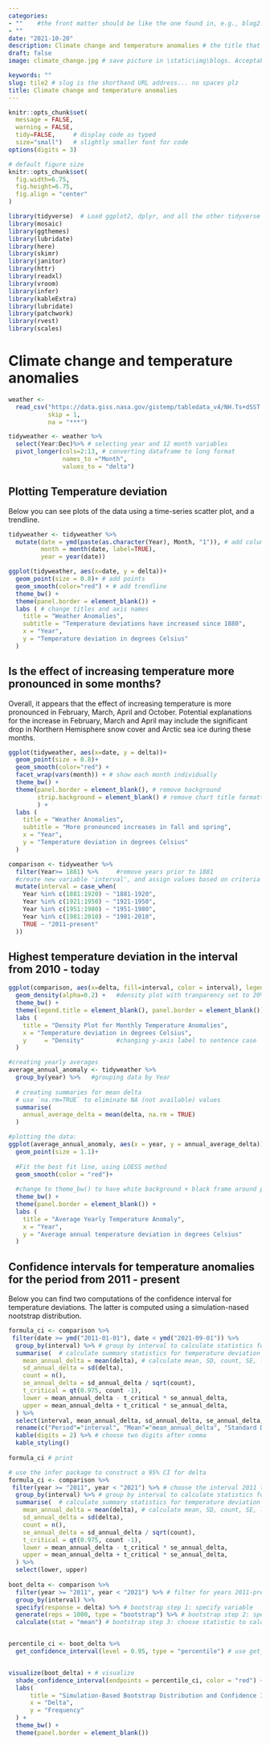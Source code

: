 ```yaml
---
categories:  
- ""    #the front matter should be like the one found in, e.g., blog2.md. It cannot be like the normal Rmd we used
- ""
date: "2021-10-20"
description: Climate change and temperature anomalies # the title that will show up once someone gets to this page
draft: false
image: climate_change.jpg # save picture in \static\img\blogs. Acceptable formats= jpg, jpeg, or png . Your iPhone pics wont work

keywords: ""
slug: tile2 # slug is the shorthand URL address... no spaces plz
title: Climate change and temperature anomalies
---
```

  



```r
knitr::opts_chunk$set(
  message = FALSE, 
  warning = FALSE, 
  tidy=FALSE,     # display code as typed
  size="small")   # slightly smaller font for code
options(digits = 3)

# default figure size
knitr::opts_chunk$set(
  fig.width=6.75, 
  fig.height=6.75,
  fig.align = "center"
)
```


```r
library(tidyverse)  # Load ggplot2, dplyr, and all the other tidyverse packages
library(mosaic)
library(ggthemes)
library(lubridate)
library(here)
library(skimr)
library(janitor)
library(httr)
library(readxl)
library(vroom)
library(infer)
library(kableExtra)
library(lubridate)
library(patchwork)
library(rvest)
library(scales)
```



# Climate change and temperature anomalies 




```r

weather <- 
  read_csv("https://data.giss.nasa.gov/gistemp/tabledata_v4/NH.Ts+dSST.csv", 
           skip = 1, 
           na = "***")

```



```r
tidyweather <- weather %>%
  select(Year:Dec)%>% # selecting year and 12 month variables
  pivot_longer(cols=2:13, # converting dataframe to long format
               names_to ="Month",
               values_to = "delta")


```

## Plotting Temperature deviation

Below you can see plots of the data using a time-series scatter plot, and a trendline. 


```r

tidyweather <- tidyweather %>%
  mutate(date = ymd(paste(as.character(Year), Month, "1")), # add columns date, month and year
         month = month(date, label=TRUE),
         year = year(date))

ggplot(tidyweather, aes(x=date, y = delta))+
  geom_point(size = 0.8)+ # add points
  geom_smooth(color="red") + # add trendline
  theme_bw() +
  theme(panel.border = element_blank()) +
  labs ( # change titles and axis names
    title = "Weather Anomalies",
    subtitle = "Temperature deviations have increased since 1880",
    x = "Year",
    y = "Temperature deviation in degrees Celsius"
  )

```

## Is the effect of increasing temperature more pronounced in some months? 

Overall, it appears that the effect of increasing temperature is more pronounced in February, March, April and October. Potential explanations for the increase in February, March and April may include the significant drop in Northern Hemisphere snow cover and Arctic sea ice during these months.


```r
ggplot(tidyweather, aes(x=date, y = delta))+
  geom_point(size = 0.8)+
  geom_smooth(color="red") +
  facet_wrap(vars(month)) + # show each month individually
  theme_bw() +
  theme(panel.border = element_blank(), # remove background
        strip.background = element_blank() # remove chart title formatting for better readability
        ) +
  labs (
    title = "Weather Anomalies",
    subtitle = "More pronounced increases in fall and spring",
    x = "Year",
    y = "Temperature deviation in degrees Celsius"
  )


```




```r

comparison <- tidyweather %>% 
  filter(Year>= 1881) %>%     #remove years prior to 1881
  #create new variable 'interval', and assign values based on criteria below:
  mutate(interval = case_when(
    Year %in% c(1881:1920) ~ "1881-1920",
    Year %in% c(1921:1950) ~ "1921-1950",
    Year %in% c(1951:1980) ~ "1951-1980",
    Year %in% c(1981:2010) ~ "1981-2010",
    TRUE ~ "2011-present"
  ))

```

## Highest temperature deviation in the interval from 2010 - today

```r

ggplot(comparison, aes(x=delta, fill=interval, color = interval), legend.position = "none")+
  geom_density(alpha=0.2) +   #density plot with tranparency set to 20%
  theme_bw() +
  theme(legend.title = element_blank(), panel.border = element_blank()) + # remove legend title
  labs (
    title = "Density Plot for Monthly Temperature Anomalies",
    x = "Temperature deviation in degrees Celsius", 
    y     = "Density"         #changing y-axis label to sentence case
  )

```




```r

#creating yearly averages
average_annual_anomaly <- tidyweather %>% 
  group_by(year) %>%   #grouping data by Year
  
  # creating summaries for mean delta 
  # use `na.rm=TRUE` to eliminate NA (not available) values 
  summarise(
    annual_average_delta = mean(delta, na.rm = TRUE)
  )

#plotting the data:
ggplot(average_annual_anomaly, aes(x = year, y = annual_average_delta))+
  geom_point(size = 1.1)+
  
  #Fit the best fit line, using LOESS method
  geom_smooth(color = "red")+
  
  #change to theme_bw() to have white background + black frame around plot
  theme_bw() +
  theme(panel.border = element_blank()) +
  labs (
    title = "Average Yearly Temperature Anomaly",
    x = "Year",
    y = "Average annual temperature deviation in degrees Celsius"
  )                         


```


## Confidence intervals for temperature anomalies for the period from 2011 - present

Below you can find two computations of the confidence interval for temperature deviations. The latter is computed using a simulation-nased nootstrap distribution.

```r

formula_ci <- comparison %>% 
 filter(date >= ymd("2011-01-01"), date < ymd("2021-09-01")) %>%
  group_by(interval) %>% # group by interval to calculate statistics for entire period 2011-present
  summarise(  # calculate summary statistics for temperature deviation (delta) using summarise and stat functions
    mean_annual_delta = mean(delta), # calculate mean, SD, count, SE, lower/upper 95% CI (see this line and below)
    sd_annual_delta = sd(delta),
    count = n(),
    se_annual_delta = sd_annual_delta / sqrt(count),
    t_critical = qt(0.975, count -1),
    lower = mean_annual_delta - t_critical * se_annual_delta,
    upper = mean_annual_delta + t_critical * se_annual_delta,
  ) %>% 
  select(interval, mean_annual_delta, sd_annual_delta, se_annual_delta, lower, upper) %>% # select columns for table
  rename(c("Period"="interval", "Mean"="mean_annual_delta", "Standard Deviation"="sd_annual_delta", "Standard Error"="se_annual_delta", "Lower CI Border"="lower", "Upper CI Border"="upper")) %>% # rename columns
  kable(digits = 2) %>% # choose two digits after comma
  kable_styling()
 
formula_ci # print
```


```r
# use the infer package to construct a 95% CI for delta
formula_ci <- comparison %>% 
 filter(year >= "2011", year < "2021") %>% # choose the interval 2011 to 2020, as 2021 has incomplete data
  group_by(interval) %>% # group by interval to calculate statistics for entire period 2011-present
  summarise(  # calculate summary statistics for temperature deviation (delta) using summarise and stat functions
    mean_annual_delta = mean(delta), # calculate mean, SD, count, SE, lower/upper 95% CI (see this line and below)
    sd_annual_delta = sd(delta),
    count = n(),
    se_annual_delta = sd_annual_delta / sqrt(count),
    t_critical = qt(0.975, count -1),
    lower = mean_annual_delta - t_critical * se_annual_delta,
    upper = mean_annual_delta + t_critical * se_annual_delta,
  ) %>% 
  select(lower, upper) 
  
boot_delta <- comparison %>% 
  filter(year >= "2011", year < "2021") %>% # filter for years 2011-present
  group_by(interval) %>% 
  specify(response = delta) %>% # bootstrap step 1: specify variable
  generate(reps = 1000, type = "bootstrap") %>% # bootstrap step 2: specify number of reps to generate
  calculate(stat = "mean") # bootstrap step 3: choose statistic to calculate


percentile_ci <- boot_delta %>% 
  get_confidence_interval(level = 0.95, type = "percentile") # use get_ci to get the 95% confidence interval


visualize(boot_delta) + # visualize 
  shade_confidence_interval(endpoints = percentile_ci, color = "red") +
  labs(
      title = "Simulation-Based Bootstrap Distribution and Confidence Interval of Delta",
      x = "Delta",
      y = "Frequency"
  ) +
  theme_bw() +
  theme(panel.border = element_blank())


```

